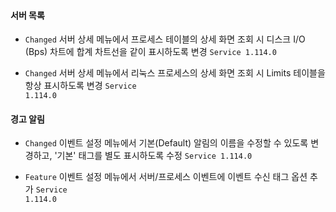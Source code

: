 #### 서버 목록​

- <code class="Changed">Changed</code> <span class="uitext">서버 상세</span> 메뉴에서 <span class="uitext">프로세스</span> 테이블의 상세 화면 조회 시 <span class="uitext">디스크 I/O</span> <span class="uitext">(Bps)</span> 차트에 합계 차트선을 같이 표시하도록 변경 <code class='changelog-service'>Service 1.114.0​</code>

- <code class="Changed">Changed</code> <span class="uitext">서버 상세</span> 메뉴에서 리눅스 프로세스의 상세 화면 조회 시 Limits 테이블을 항상 표시하도록 변경 <code class='changelog-service'>Service 1.114.0​</code>

#### 경고 알림​

- <code class="Changed">Changed</code> <span class="uitext">이벤트 설정</span> 메뉴에서 기본(Default) 알림의 이름을 수정할 수 있도록 변경하고, '기본' 태그를 별도 표시하도록 수정 <code class='changelog-service'>Service 1.114.0​</code>

- <code class="Feature">Feature</code> <span class="uitext">이벤트 설정</span> 메뉴에서 서버/프로세스 이벤트에 <span class="uitext">이벤트 수신 태그</span> 옵션 추가 <code class='changelog-service'>Service 1.114.0​</code>


